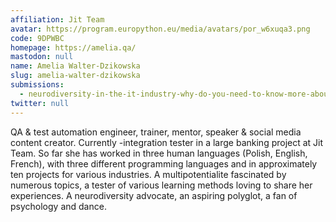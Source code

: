 ```yaml
---
affiliation: Jit Team
avatar: https://program.europython.eu/media/avatars/por_w6xuqa3.png
code: 9DPWBC
homepage: https://amelia.qa/
mastodon: null
name: Amelia Walter-Dzikowska
slug: amelia-walter-dzikowska
submissions:
  - neurodiversity-in-the-it-industry-why-do-you-need-to-know-more-about-it
twitter: null
---
```


QA & test automation engineer, trainer, mentor, speaker & social media content
creator. Currently -integration tester in a large banking project at Jit Team.
So far she has worked in three human languages (Polish, English, French), with
three different programming languages and in approximately ten projects for
various industries. A multipotentialite fascinated by numerous topics, a tester
of various learning methods loving to share her experiences. A neurodiversity
advocate, an aspiring polyglot, a fan of psychology and dance.
